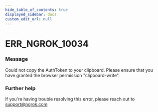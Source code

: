 ```yaml
---
hide_table_of_contents: true
displayed_sidebar: docs
custom_edit_url: null
---
```



# ERR_NGROK_10034

### Message

Could not copy the AuthToken to your clipboard. Please ensure that you have granted the browser permission "clipboard-write".

### Further help

If you're having trouble resolving this error, please reach out to [support@ngrok.com](mailto:support@ngrok.com?subject=Help%20with%20ERR_NGROK_10034)

<ErrorDetails error="err_ngrok_10034" />
